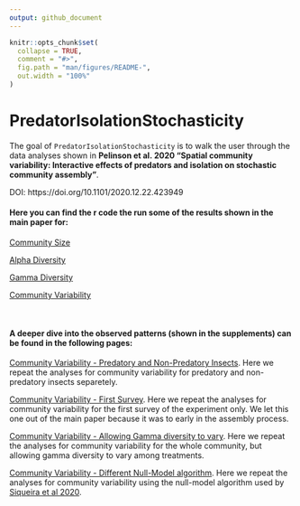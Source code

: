 ```yaml
---
output: github_document
---
```


<!-- README.md is generated from README.Rmd. Please edit that file -->

```r
knitr::opts_chunk$set(
  collapse = TRUE,
  comment = "#>",
  fig.path = "man/figures/README-",
  out.width = "100%"
)
```

# PredatorIsolationStochasticity

<!-- badges: start -->
<!-- badges: end -->

The goal of `PredatorIsolationStochasticity` is to walk the user through the data analyses shown in **Pelinson et al. 2020 "Spatial community variability: Interactive effects of predators and isolation on stochastic community assembly"**.

DOI: https://doi.org/10.1101/2020.12.22.423949

#### Here you can find the r code the run some of the results shown in the main paper for:

[Community Size](https://github.com/RodolfoPelinson/PredatorIsolationStochasticity/blob/master/Community%20Size%20Analyses/Community-Size-Analyses.md)  

[Alpha Diversity](https://github.com/RodolfoPelinson/PredatorIsolationStochasticity/blob/master/Alpha%20Diversity%20Analyses/Alpha-Diversity-Analyses.md)  

[Gamma Diversity](https://github.com/RodolfoPelinson/PredatorIsolationStochasticity/blob/master/Gamma%20Diversity%20Analyses/Gamma-Diversity-Analyses.md)  

[Community Variability](https://github.com/RodolfoPelinson/PredatorIsolationStochasticity/blob/master/Community%20Variability%20Analyses/Community-Variability-Analyses.md)  

  
\  
\  
\  


#### A deeper dive into the observed patterns (shown in the supplements) can be found in the following pages:

[Community Variability - Predatory and Non-Predatory Insects](https://github.com/RodolfoPelinson/PredatorIsolationStochasticity/blob/master/Community%20Variability%20-%20Pred%20and%20Non-Pred/Community-Variability-Analyses---Pred-and-Non-Pred.md). Here we repeat the analyses for community variability for predatory and non-predatory insects separetely.

[Community Variability - First Survey](https://github.com/RodolfoPelinson/PredatorIsolationStochasticity/blob/master/Community%20Variability%20-%20First%20Survey/Community-Variability---First-Survey.md). Here we repeat the analyses for community variability for the first survey of the experiment only. We let this one out of the main paper because it was to early in the assembly process.

[Community Variability - Allowing Gamma diversity to vary](https://github.com/RodolfoPelinson/PredatorIsolationStochasticity/blob/master/Community%20Variability%20-%20Varying%20Gamma/Community-Variability---Varying-Gamma.md). Here we repeat the analyses for community variability for the whole community, but allowing gamma diversity to vary among treatments.

[Community Variability - Different Null-Model algorithm](https://github.com/RodolfoPelinson/PredatorIsolationStochasticity/blob/master/Community%20Variability%20-%20Siqueira_2020/Community-Variability---Siqueira_2020.md). Here we repeat the analyses for community variability using the null-model algorithm used by [Siqueira et al 2020](https://doi.org/10.1002/ecy.3014).


